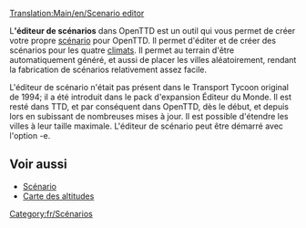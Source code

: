 [[Translation:Main/en/Scenario editor]]
{{en/-}}{{fr/Table des matières}}

L''''éditeur de scénarios''' dans OpenTTD est un outil qui vous permet de créer votre propre [[Main/fr/Scénario|scénario]] pour OpenTTD. Il permet d'éditer et de créer des scénarios pour les quatre [[Main/fr/Climat|climats]]. Il permet au terrain d'être automatiquement généré, et aussi de placer les villes aléatoirement, rendant la fabrication de scénarios relativement assez facile.

L'éditeur de scénario n'était pas présent dans le Transport Tycoon original de 1994; il a été introduit dans le pack d'expansion Éditeur du Monde. Il est resté dans TTD, et par conséquent dans OpenTTD, dès le début, et depuis lors en subissant de nombreuses mises à jour. Il est possible d'étendre les villes à leur taille maximale. L'éditeur de scénario peut être démarré avec l'option -e.

==Voir aussi==
* [[Main/fr/Scénario|Scénario]]
* [[Main/fr/Carte des altitudes|Carte des altitudes]]

[[Category:fr/Scénarios]]